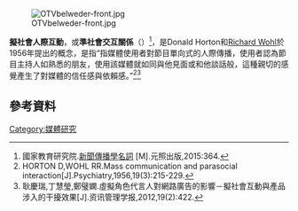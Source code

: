 
[[File:OTVbelweder-front.jpg|thumb]]

'''擬社會人際互動'''，或'''準社會交互關係'''（{{lang-en|Parasocial interaction, PSI}}）<ref>國家教育研究院.[https://taiwanebook.ncl.edu.tw/zh-tw/book/GOV-9910000105/reader 新聞傳播學名詞] {{Wayback|url=https://taiwanebook.ncl.edu.tw/zh-tw/book/GOV-9910000105/reader |date=20200709180500 }}[M].元照出版,2015:364.</ref>，是Donald Horton和[[Richard_Wohl|Richard Wohl]]於1956年提出的概念，是指“指媒體使用者對節目單向式的人際傳播，使用者認為節目主持人如熟悉的朋友，使用該媒體就如同與他見面或和他談話般，這種親切的感覺產生了對媒體的信任感與依賴感。”<ref>HORTON D,WOHL RR.Mass communication and parasocial interaction[J].Psychiatry,1956,19(3):215-229.</ref><ref>耿慶瑞,丁慧瑩,鄭璧嫻.虛擬角色代言人對網路廣告的影響－擬社會互動與產品涉入的干擾效果[J].资讯管理学报,2012,19(2):422.</ref>

==參考資料==
{{reflist}}
{{media-stub}}

[[Category:媒體研究|Category:媒體研究]]